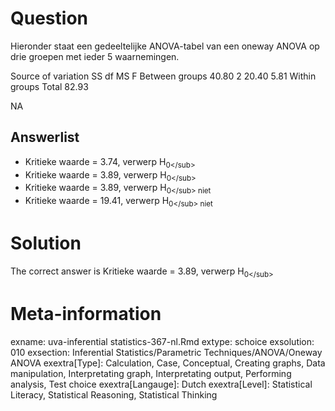 Question
========

Hieronder staat een gedeeltelijke ANOVA-tabel van een oneway ANOVA op drie groepen met ieder 5 waarnemingen.

Source of variation SS df MS F
Between groups 40.80 2 20.40 5.81
Within groups
Total 82.93

NA

Answerlist
----------
* Kritieke waarde = 3.74, verwerp H<sub>0<\/sub>
* Kritieke waarde = 3.89, verwerp H<sub>0<\/sub>
* Kritieke waarde = 3.89, verwerp H<sub>0<\/sub> niet
* Kritieke waarde = 19.41, verwerp H<sub>0<\/sub> niet

Solution
========

The correct answer is  Kritieke waarde = 3.89, verwerp H<sub>0<\/sub>

Meta-information
================
exname: uva-inferential statistics-367-nl.Rmd
extype: schoice
exsolution: 010
exsection: Inferential Statistics/Parametric Techniques/ANOVA/Oneway ANOVA
exextra[Type]: Calculation, Case, Conceptual, Creating graphs, Data manipulation, Interpretating graph, Interpretating output, Performing analysis, Test choice
exextra[Langauge]: Dutch
exextra[Level]: Statistical Literacy, Statistical Reasoning, Statistical Thinking
